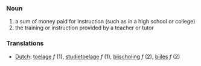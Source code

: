 === Noun ===
# a sum of money paid for instruction (such as in a high school or college)
# the training or instruction provided by a teacher or tutor

=== Translations ===
*[[Dutch]]: [[toelage]] ''f'' (1), [[studietoelage]] ''f'' (1), [[bijscholing]] ''f'' (2), [[bijles]] ''f'' (2)